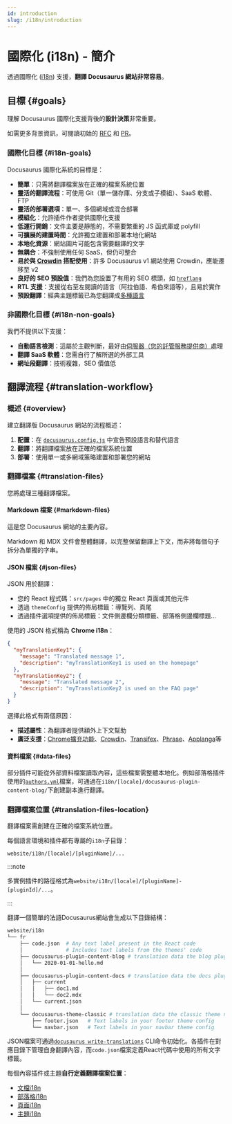 ```yaml
---
id: introduction
slug: /i18n/introduction
---
```


# 國際化 (i18n) - 簡介

透過國際化 ([i18n](https://en.wikipedia.org/wiki/Internationalization_and_localization)) 支援，**翻譯 Docusaurus 網站非常容易**。

## 目標 {#goals}

理解 Docusaurus 國際化支援背後的**設計決策**非常重要。

如需更多背景資訊，可閱讀初始的 [RFC](https://github.com/facebook/docusaurus/issues/3317) 和 [PR](https://github.com/facebook/docusaurus/pull/3325)。

### 國際化目標 {#i18n-goals}

Docusaurus 國際化系統的目標是：

- **簡單**：只需將翻譯檔案放在正確的檔案系統位置
- **靈活的翻譯流程**：可使用 Git（單一儲存庫、分支或子模組）、SaaS 軟體、FTP
- **靈活的部署選項**：單一、多個網域或混合部署
- **模組化**：允許插件作者提供國際化支援
- **低運行開銷**：文件主要是靜態的，不需要繁重的 JS 函式庫或 polyfill
- **可擴展的建置時間**：允許獨立建置和部署本地化網站
- **本地化資源**：網站圖片可能包含需要翻譯的文字
- **無耦合**：不強制使用任何 SaaS，但仍可整合
- **易於與 [Crowdin](https://crowdin.com/) 搭配使用**：許多 Docusaurus v1 網站使用 Crowdin，應能遷移至 v2
- **良好的 SEO 預設值**：我們為您設置了有用的 SEO 標頭，如 [`hreflang`](https://developers.google.com/search/docs/advanced/crawling/localized-versions)
- **RTL 支援**：支援從右至左閱讀的語言（阿拉伯語、希伯來語等），且易於實作
- **預設翻譯**：經典主題標籤已為您翻譯成[多種語言](https://github.com/facebook/docusaurus/tree/main/packages/docusaurus-theme-translations/locales)

### 非國際化目標 {#i18n-non-goals}

我們不提供以下支援：

- **自動語言檢測**：這屬於主觀判斷，最好由[伺服器（您的託管服務提供商）](../deployment.mdx)處理
- **翻譯 SaaS 軟體**：您需自行了解所選的外部工具
- **網址段翻譯**：技術複雜，SEO 價值低

## 翻譯流程 {#translation-workflow}

### 概述 {#overview}

建立翻譯版 Docusaurus 網站的流程概述：

1. **配置**：在 [`docusaurus.config.js`](../api/docusaurus.config.js.mdx#i18n) 中宣告預設語言和替代語言
2. **翻譯**：將翻譯檔案放在正確的檔案系統位置
3. **部署**：使用單一或多網域策略建置和部署您的網站

### 翻譯檔案 {#translation-files}

您將處理三種翻譯檔案。

#### Markdown 檔案 {#markdown-files}

這是您 Docusaurus 網站的主要內容。

Markdown 和 MDX 文件會整體翻譯，以完整保留翻譯上下文，而非將每個句子拆分為單獨的字串。

#### JSON 檔案 {#json-files}

JSON 用於翻譯：

- 您的 React 程式碼：`src/pages` 中的獨立 React 頁面或其他元件
- 透過 `themeConfig` 提供的佈局標籤：導覽列、頁尾
- 透過插件選項提供的佈局標籤：文件側邊欄分類標籤、部落格側邊欄標題...

使用的 JSON 格式稱為 **Chrome i18n**：

```json
{
  "myTranslationKey1": {
    "message": "Translated message 1",
    "description": "myTranslationKey1 is used on the homepage"
  },
  "myTranslationKey2": {
    "message": "Translated message 2",
    "description": "myTranslationKey2 is used on the FAQ page"
  }
}
```

選擇此格式有兩個原因：

- **描述屬性**：為翻譯者提供額外上下文幫助
- **廣泛支援**：[Chrome擴充功能](https://developer.chrome.com/docs/extensions/mv2/i18n-messages/)、[Crowdin](https://support.crowdin.com/file-formats/chrome-json/)、[Transifex](https://docs.transifex.com/formats/chrome-json)、[Phrase](https://help.phrase.com/help/chrome-json-messages)、[Applanga](https://www.applanga.com/docs/formats/chrome_i18n_json)等

#### 資料檔案 {#data-files}

部分插件可能從外部資料檔案讀取內容，這些檔案需整體本地化。例如部落格插件使用的[`authors.yml`](../blog.mdx#global-authors)檔案，可通過在`i18n/[locale]/docusaurus-plugin-content-blog/`下創建副本進行翻譯。

### 翻譯檔案位置 {#translation-files-location}

翻譯檔案需創建在正確的檔案系統位置。

每個語言環境和插件都有專屬的`i18n`子目錄：

```
website/i18n/[locale]/[pluginName]/...
```

:::note

多實例插件的路徑格式為`website/i18n/[locale]/[pluginName]-[pluginId]/...`。

:::

翻譯一個簡單的法語Docusaurus網站會生成以下目錄結構：

```bash
website/i18n
└── fr
    ├── code.json  # Any text label present in the React code
    │              # Includes text labels from the themes' code
    ├── docusaurus-plugin-content-blog # translation data the blog plugin needs
    │   └── 2020-01-01-hello.md
    │
    ├── docusaurus-plugin-content-docs # translation data the docs plugin needs
    │   ├── current
    │   │   ├── doc1.md
    │   │   └── doc2.mdx
    │   └── current.json
    │
    └── docusaurus-theme-classic # translation data the classic theme needs
        ├── footer.json   # Text labels in your footer theme config
        └── navbar.json   # Text labels in your navbar theme config
```

JSON檔案可通過[`docusaurus write-translations`](../cli.mdx#docusaurus-write-translations-sitedir) CLI命令初始化。各插件在對應目錄下管理自身翻譯內容，而`code.json`檔案定義React代碼中使用的所有文字標籤。

每個內容插件或主題**自行定義翻譯檔案位置**：

- [文檔i18n](../api/plugins/plugin-content-docs.mdx#i18n)
- [部落格i18n](../api/plugins/plugin-content-blog.mdx#i18n)
- [頁面i18n](../api/plugins/plugin-content-pages.mdx#i18n)
- [主題i18n](../api/themes/theme-configuration.mdx#i18n)